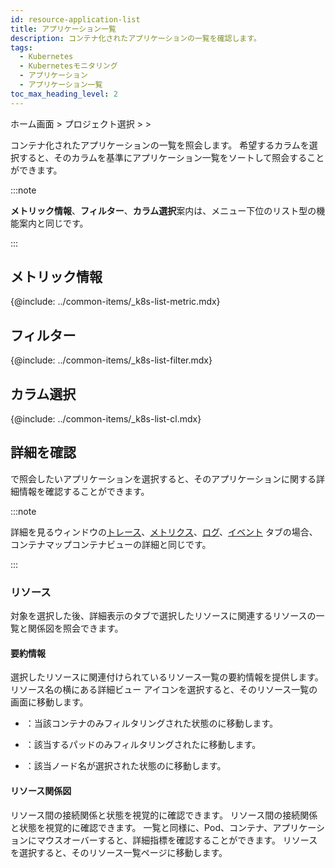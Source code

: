 ```yaml
---
id: resource-application-list
title: アプリケーション一覧
description: コンテナ化されたアプリケーションの一覧を確認します。
tags:
  - Kubernetes
  - Kubernetesモニタリング
  - アプリケーション
  - アプリケーション一覧
toc_max_heading_level: 2
---
```


ホーム画面 > プロジェクト選択 > <Cmdname sid="resource" className="uitext" /> > <Cmdname sid="containerizedAppList" className="uitext" />

コンテナ化されたアプリケーションの一覧を照会します。 希望するカラムを選択すると、そのカラムを基準にアプリケーション一覧をソートして照会することができます。 

<ImgLang img='k8s-app-list.png' desc='アプリケーションリスト' />

:::note 

**メトリック情報**、**フィルター**、**カラム選択**案内は、<Cmdname sid="resource" className="uitext" />メニュー下位のリスト型の機能案内と同じです。

:::

## メトリック情報

{@include: ../common-items/_k8s-list-metric.mdx} 

## フィルター

{@include: ../common-items/_k8s-list-filter.mdx}

## カラム選択

{@include: ../common-items/_k8s-list-cl.mdx}

## 詳細を確認

<Cmdname sid="containerizedAppList" className="uitext" />で照会したいアプリケーションを選択すると、そのアプリケーションに関する詳細情報を確認することができます。

:::note 

詳細を見るウィンドウの[トレース](container-map-trace)、[メトリクス](container-map-metrics)、[ログ](container-map-log)、[イベント](container-map-event) タブの場合、コンテナマップコンテナビューの詳細と同じです。

:::

### リソース

対象を選択した後、詳細表示の<Cmdname sid="resource" className="uitext" />タブで選択したリソースに関連するリソースの一覧と関係図を照会できます。 

<ImgLang img='k8s-app-list-detail.png' desc='アプリケーションリスト' />

#### 要約情報

選択したリソースに関連付けられているリソース一覧の要約情報を提供します。 リソース名の横にある詳細ビュー アイコンを選択すると、そのリソース一覧の画面に移動します。 

- <Cmdname sid="container" className="uitext" />：当該コンテナのみフィルタリングされた状態の<Cmdname sid="container_list" className="uitext" />に移動します。

- <Cmdname sid="podName" className="uitext" />：該当するパッドのみフィルタリングされた<Cmdname sid="podList" className="uitext" />に移動します。

- <Cmdname sid="node" className="uitext" />：該当ノード名が選択された状態の<Cmdname sid="node_detail" className="uitext" />に移動します。

#### リソース関係図

リソース間の接続関係と状態を視覚的に確認できます。 リソース間の接続関係と状態を視覚的に確認できます。 一覧と同様に、Pod、コンテナ、アプリケーションにマウスオーバーすると、詳細指標を確認することができます。 リソースを選択すると、そのリソース一覧ページに移動します。
